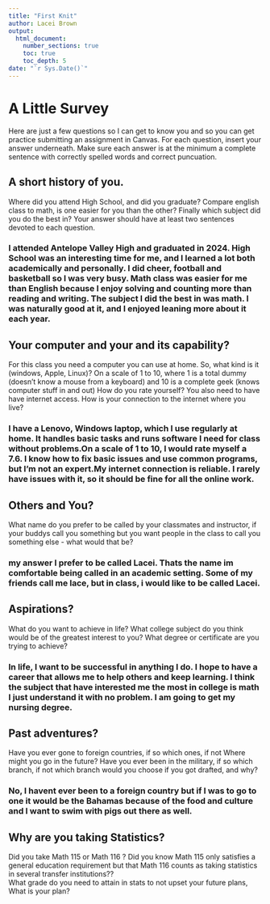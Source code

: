 ```yaml
---
title: "First Knit"
author: Lacei Brown
output: 
  html_document:
    number_sections: true
    toc: true
    toc_depth: 5
date: "`r Sys.Date()`"   
---
```


# A Little Survey

Here are just a few questions so I can get to know you and so you can get practice submitting an assignment in Canvas.  For each question, insert your answer underneath. Make sure each answer is at the minimum a complete sentence with correctly spelled words and correct puncuation. 

## A short history of you.  
Where did you attend High School, and did you graduate? Compare english class to math, is one easier for you than the other? Finally which subject did you do the best in? Your answer should have at least two sentences devoted to each question.  
  
### I attended Antelope Valley High and graduated in 2024. High School was an interesting time for me, and I learned a lot both academically and personally. I did cheer, football and basketball so I was very busy. Math class was easier for me than English because I enjoy solving and counting more than reading and writing. The subject I did the best in was math. I was naturally good at it, and I enjoyed leaning more about it each year.

  

     


## Your computer and your and its capability?  
 For this class  you need a computer you can use at home.  So, what kind is it (windows, Apple, Linux)?  On a scale of 1 to 10, where 1 is a total dummy (doesn't know a mouse from a keyboard) and 10 is a complete geek (knows computer stuff in and out) How do you rate yourself?  You also need to have have internet access. How is your connection to the internet where you live?

###  I have a Lenovo, Windows laptop, which I use regularly at home. It handles basic tasks and runs software I need for class without problems.On a scale of 1 to 10, I would rate myself a 7.6. I know how to fix basic issues and use common programs, but I’m not an expert.My internet connection is reliable. I rarely have issues with it, so it should be fine for all the online work.

 
   
  
   

## Others and You?   
What name do you prefer to be called by your classmates and instructor, if your buddys call you something but you want people in the class to call you something else - what would that be? 

### my answer I prefer to be called Lacei. Thats the name im comfortable being called in an academic setting. Some of my friends call me lace, but in class, i would like to be called Lacei.     
  

  
   
 




## Aspirations?   
What do you want to achieve in life?  What college subject do you think would be of the greatest interest to you? What degree or certificate are you trying to achieve?

###  In life, I want to be successful in anything I do. I hope to have a career that allows me to help others and keep learning. I think the subject that have interested me the most in college is math I just understand it with no problem. I am going to get my nursing degree.      
  
   
  
   
 




## Past adventures?  
Have you ever gone to foreign countries, if so which ones, if not Where might you go in the future?  Have you ever been in the military, if so which branch, if not which branch would you choose if you got drafted, and why?

### No, I havent ever been to a foreign country but if I was to go to one it would be the Bahamas because of the food and culture and I want to swim with pigs out there as well.     
  
      
  
   
  




## Why are you taking Statistics?  
Did you take Math 115 or Math 116 ?  Did you know Math 115 only satisfies a general education requirement but that Math 116 counts as taking statistics in several transfer institutions??  
What grade do you need to attain in stats to not upset your future plans, What is your plan?  
 

### 
       
  
   
 






  




